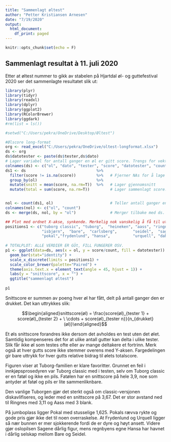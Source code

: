 ```yaml
---
title: "Sammenlagt øltest"
author: "Petter Kristiansen Arnesen"
date: "7/19/2020"
output:
  html_document:
    df_print: paged
---
```


```r
knitr::opts_chunk$set(echo = F)
```

## Sammenlagt resultat à 11. juli 2020

Etter at øltest nummer to gikk av stabelen på Hjartdal øl- og guttefestival 2020 ser det sammenlagte resultatet slik ut: 

```r

library(plyr)
library(tidyr)
library(readxl)
library(dplyr)
library(ggplot2)
library(RColorBrewer)
library(ggdark)
#rm(list = ls())

#setwd("C:/Users/pekra/OneDrive/Desktop/Øltest")

#Ølscore long-format
org <- read_excel("C:/Users/pekra/OneDrive/oltest-longformat.xlsx")
ds <- org
ds$datotester <- paste(ds$tester,ds$dato)
# Lager variabel for antall ganger en øl er gitt score. Trengs for vekting. 
colnames(ds) <- c("ol", "dato", "tester", "score", "datotester", "count")
ds1 <- ds                               %>% 
  filter(score != is.na(score))         %>%   # Fjerner NAs for å lage korrekt snitt. 
  group_by(ol)                          %>%
  mutate(snitt = mean(score, na.rm=T))  %>%   # Lager gjennomsnitt
  mutate(total = sum(score, na.rm=T))         # Lager sammenlagt score. 


nol <- count(ds1, ol)                         # Teller antall ganger en ol er testet. Trengs for vekting.  
colnames(nol) <- c("ol", "count")
ds <- merge(ds, nol, by = "ol")               # Merger tilbake med ds.

## Plot med ordnet X-akse, synkende. Merkelig nok vanskelig å få til uten å ordne manuelt. 
positions1 <- c("tuborg classic", "tuborg",  "heineken", "aass", "ringnes", 
                "isbjørn",  "bare",  "carlsberg",       "seidel",  "sagene",  
                "pokal","frydenlund", "hansa",          "urquell", "dahls"                )
 
# TOTALPLOT: ALLE VERDIER ER GÜt, FILL FUNGERER OSV. 
p1 <- ggplot(data=ds, aes(x = ol, y = score/count, fill = datotester)) +
  geom_bar(stat="identity") +
  scale_x_discrete(limits = positions1) +
  scale_color_brewer(palette="Paired") +
  theme(axis.text.x = element_text(angle = 45, hjust = 1)) +
  labs(y = "snittscore", x = "") +
  ggtitle("sammenlagt øltest")   
 
p1


```

Snittscore er summen av poeng hver øl har fått, delt på antall ganger den er drukket. Det kan uttrykkes slik:  

$$\begin{aligned}snittscore(øl) = \frac{score(øl)_{tester 1} + score(øl)_{tester 2} + \ \cdots + score(øl)_{tester n}}{n_{drukket}(øl)}\end{aligned}$$

Et øls snittscore forandres ikke dersom det avholdes en test uten det ølet. 
Samtidig kompenseres det for at ulike antall gutter kan delta i ulike tester. Slik får ikke øl som testes ofte eller av mange deltakere et fortrinn. Merk også at hver gutts score ikke stemmer overens med Y-aksen. Fargedelingen gir bare uttrykk for hver gutts relative bidrag til ølets totalscore.

Figuren viser at Tuborg-familien er klare favoritter. Grunnet en feil i innkjøpsprosedyren var Tuborg classic med i testen, selv om Tuborg classic er en fatøl og ikke en pils. Fatølen har en snittscore på hele 3,9, noe som antyder at fatøl og pils er lite sammenliknbare. 

Den vanlige Tuborgen gjør det sterkt også om classic-versjonen diskavlifiseres, og leder med en snittscore på 3,67. Det er stor avstand ned til Ringnes med 3,11 og Aass med 3 blank. 

På jumboplass ligger Pokal med stusselige 1,625. Pokals rævva rykte og gode pris gjør ikke det til noen overraskelse. At Frydenlund og Urquell ligger så nær bunnen er mer sjokkerende fordi de er dyre og høyt ansett. Videre gjør oslopilsen Sagene dårlig figur, mens regnbyens egne Hansa har havnet i dårlig selskap mellom Bare og Seidel.  

















